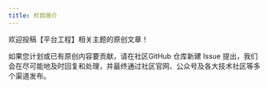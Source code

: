 ```yaml
---
title: 栏目简介
---
```


欢迎投稿【平台工程】相关主题的原创文章！

如果您计划或已有原创内容要贡献，请在社区GitHub 仓库新建 Issue 提出，我们会在尽可能地及时回复和处理，并最终通过社区官网、公众号及各大技术社区等多个渠道发布。
